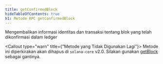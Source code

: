 ```yaml
---
title: getConfirmedBlock
hideTableOfContents: true
h1: Metode RPC getConfirmedBlock
---
```


Mengembalikan informasi identitas dan transaksi tentang blok yang telah
dikonfirmasi dalam ledger

<Callout type="warn" title={"Metode yang Tidak Digunakan Lagi"}>
  Metode ini diperkirakan akan dihapus di `solana-core` v2.0. Silakan gunakan
  [getBlock](/docs/rpc/http/getblock) sebagai gantinya.
</Callout>
